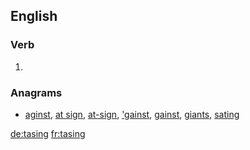 {{also|TASing}}
==English==

===Verb===
{{head|en}}

# {{present participle of|tase|lang=en}}

===Anagrams===
* [[aginst#English|aginst]], [[at sign#English|at sign]], [[at-sign#English|at-sign]], [['gainst#English|'gainst]], [[gainst#English|gainst]], [[giants#English|giants]], [[sating#English|sating]]

[[de:tasing]]
[[fr:tasing]]